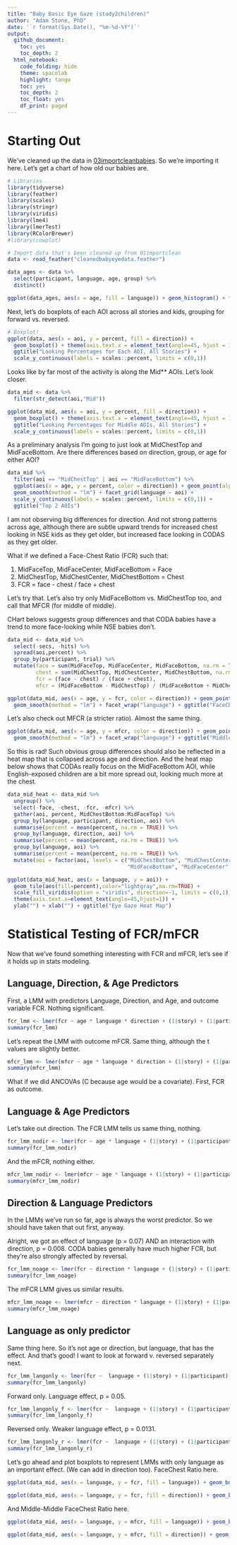 ```yaml
---
title: "Baby Basic Eye Gaze (study2children)"
author: "Adam Stone, PhD" 
date: '`r format(Sys.Date(), "%m-%d-%Y")`'
output:
  github_document:
    toc: yes
    toc_depth: 2
  html_notebook:
    code_folding: hide
    theme: spacelab
    highlight: tango
    toc: yes
    toc_depth: 2
    toc_float: yes
    df_print: paged
---
```


# Starting Out

We've cleaned up the data in [03importcleanbabies](03importcleanbabies.nb.html). So we're importing it here. Let's get a chart of how old our babies are.

```r
# Libraries
library(tidyverse)
library(feather)
library(scales)
library(stringr)
library(viridis)
library(lme4)
library(lmerTest)
library(RColorBrewer)
#library(cowplot)

# Import data that's been cleaned up from 01importclean
data <- read_feather("cleanedbabyeyedata.feather")

data_ages <- data %>%
  select(participant, language, age, group) %>%
  distinct()

ggplot(data_ages, aes(x = age, fill = language)) + geom_histogram() + facet_grid(language ~ group) + scale_fill_brewer(palette = "Accent")
```

Next, let's do boxplots of each AOI across all stories and kids, grouping for forward vs. reversed. 

```r
# Boxplot!
ggplot(data, aes(x = aoi, y = percent, fill = direction)) + 
  geom_boxplot() + theme(axis.text.x = element_text(angle=45, hjust = 1)) +
  ggtitle("Looking Percentages for Each AOI, All Stories") +
  scale_y_continuous(labels = scales::percent, limits = c(0,1))
```

Looks like by far most of the activity is along the Mid** AOIs. Let's look closer. 

```r
data_mid <- data %>%
  filter(str_detect(aoi,"Mid"))

ggplot(data_mid, aes(x = aoi, y = percent, fill = direction)) + 
  geom_boxplot() + theme(axis.text.x = element_text(angle=45, hjust = 1)) +
  ggtitle("Looking Percentages for Middle AOIs, All Stories") +
  scale_y_continuous(labels = scales::percent, limits = c(0,1))
```

As a preliminary analysis I'm going to just look at MidChestTop and MidFaceBottom. Are there differences based on direction, group, or age for either AOI? 

```r
data_mid %>% 
  filter(aoi == "MidChestTop" | aoi == "MidFaceBottom") %>%
  ggplot(aes(x = age, y = percent, color = direction)) + geom_point(alpha = 0.25) +
  geom_smooth(method = "lm") + facet_grid(language ~ aoi) +
  scale_y_continuous(labels = scales::percent, limits = c(0,1)) +
  ggtitle("Top 2 AOIs")
```

I am not observing big differences for direction. And not strong patterns across age, although there are subtle upward trends for increased chest looking in NSE kids as they get older, but increased face looking in CODAS as they get older.  

What if we defined a Face-Chest Ratio (FCR) such that:

1. MidFaceTop, MidFaceCenter, MidFaceBottom = Face
1. MidChestTop, MidChestCenter, MidChestBottom = Chest
1. FCR = face - chest / face + chest

Let's try that. Let's also try only MidFaceBottom vs. MidChestTop too, and call that MFCR (for middle of middle).

CHart belows suggests group differences and that CODA babies have a trend to more face-looking while NSE babies don't. 
```r
data_mid <- data_mid %>%
  select(-secs, -hits) %>%
  spread(aoi,percent) %>%
  group_by(participant, trial) %>%
  mutate(face = sum(MidFaceTop, MidFaceCenter, MidFaceBottom, na.rm = TRUE),
         chest = sum(MidChestTop, MidChestCenter, MidChestBottom, na.rm = TRUE),
         fcr = (face - chest) / (face + chest),
         mfcr = (MidFaceBottom - MidChestTop) / (MidFaceBottom + MidChestTop))

ggplot(data_mid, aes(x = age, y = fcr, color = direction)) + geom_point(alpha = 0.25) +
  geom_smooth(method = "lm") + facet_wrap("language") + ggtitle("FaceChest Ratio")
```

Let's also check out MFCR (a stricter ratio). Almost the same thing. 

```r
ggplot(data_mid, aes(x = age, y = mfcr, color = direction)) + geom_point(alpha = 0.25) +
  geom_smooth(method = "lm") + facet_wrap("language") + ggtitle("Middle-Middle FaceChest Ratio")
```

So this is rad! Such obvious group differences should also be reflected in a heat map that is collapsed across age and direction. And the heat map below shows that CODAs really focus on the MidFaceBottom AOI, while English-exposed children are a bit more spread out, looking much more at the chest. 

```r
data_mid_heat <- data_mid %>%
  ungroup() %>%
  select(-face, -chest, -fcr, -mfcr) %>%
  gather(aoi, percent, MidChestBottom:MidFaceTop) %>%
  group_by(language, participant, direction, aoi) %>%
  summarise(percent = mean(percent, na.rm = TRUE)) %>%
  group_by(language, direction, aoi) %>%
  summarise(percent = mean(percent, na.rm = TRUE)) %>%
  group_by(language, aoi) %>%
  summarise(percent = mean(percent, na.rm = TRUE)) %>%
  mutate(aoi = factor(aoi, levels = c("MidChestBottom", "MidChestCenter", "MidChestTop",
                                      "MidFaceBottom", "MidFaceCenter", "MidFaceTop")))

ggplot(data_mid_heat, aes(x = language, y = aoi)) +
  geom_tile(aes(fill=percent),color="lightgray",na.rm=TRUE) + 
  scale_fill_viridis(option = "viridis", direction=-1, limits = c(0,1)) +
  theme(axis.text.x=element_text(angle=45,hjust=1)) +
  ylab("") + xlab("") + ggtitle("Eye Gaze Heat Map")
```


# Statistical Testing of FCR/mFCR

Now that we've found something interesting with FCR and mFCR, let's see if it holds up in stats modeling.

## Language, Direction, & Age Predictors

First, a LMM with predictors Language, Direction, and Age, and outcome variable FCR. Nothing significant.

```r
fcr_lmm <- lmer(fcr ~ age * language * direction + (1|story) + (1|participant), data = data_mid)
summary(fcr_lmm)
```

Let's repeat the LMM with outcome mFCR. Same thing, although the t values are slightly better.

```r
mfcr_lmm <- lmer(mfcr ~ age * language * direction + (1|story) + (1|participant), data = data_mid)
summary(mfcr_lmm)
```

What if we did ANCOVAs (C because age would be a covariate). First, FCR as outcome. 

## Language & Age Predictors

Let's take out direction. The FCR LMM tells us same thing, nothing. 

```r
fcr_lmm_nodir <- lmer(fcr ~ age * language + (1|story) + (1|participant) + (1|direction), data = data_mid)
summary(fcr_lmm_nodir)
```

And the mFCR, nothing either.

```r
mfcr_lmm_nodir <- lmer(mfcr ~ age * language + (1|story) + (1|participant) + (1|direction), data = data_mid)
summary(mfcr_lmm_nodir)
```

## Direction & Language Predictors

In the LMMs we've run so far, age is always the worst predictor. So we should have taken that out first, anyway.

Alright, we got an effect of language (p = 0.07) AND an interaction with direction, p = 0.008. CODA babies generally have much higher FCR, but they're also strongly affected by reversal. 

```r
fcr_lmm_noage <- lmer(fcr ~ direction * language + (1|story) + (1|participant), data = data_mid)
summary(fcr_lmm_noage)
```

The mFCR LMM gives us similar results. 

```r
mfcr_lmm_noage <- lmer(mfcr ~ direction * language + (1|story) + (1|participant), data = data_mid)
summary(mfcr_lmm_noage)
```

## Language as only predictor

Same thing here. So it's not age or direction, but language, that has the effect. And that's good! I want to look at forward v. reversed separately next. 
```r
fcr_lmm_langonly <- lmer(fcr ~  language + (1|story) + (1|participant) + (1|direction), data = data_mid)
summary(fcr_lmm_langonly)
```

Forward only. Language effect, p = 0.05. 

```r
fcr_lmm_langonly_f <- lmer(fcr ~  language + (1|story) + (1|participant), data = filter(data_mid,direction=="forward"))
summary(fcr_lmm_langonly_f)
```

Reversed only. Weaker language effect, p = 0.0131. 

```r
fcr_lmm_langonly_r <- lmer(fcr ~  language + (1|story) + (1|participant), data = filter(data_mid,direction=="reversed"))
summary(fcr_lmm_langonly_r)
```

Let's go ahead and plot boxplots to represent LMMs with only language as an important effect. (We can add in direction too). FaceChest Ratio here. 

```r
ggplot(data_mid, aes(x = language, y = fcr, fill = language)) + geom_boxplot() + scale_fill_brewer(palette = "Dark2") + ylab("FaceChest Ratio") + ggtitle("FaceChest Ratio by Language")

ggplot(data_mid, aes(x = language, y = fcr, fill = direction)) + geom_boxplot() + ylab("FaceChest Ratio") + ggtitle("FaceChest Ratio by Language & Direction")
```

And Middle-Middle FaceChest Ratio here. 

```r
ggplot(data_mid, aes(x = language, y = mfcr, fill = language)) + geom_boxplot() + scale_fill_brewer(palette = "Dark2") + ylab("M-FaceChest Ratio") + ggtitle("Middle-Middle FaceChest Ratio by Language")

ggplot(data_mid, aes(x = language, y = mfcr, fill = direction)) + geom_boxplot() + ylab("M-FaceChest Ratio") + ggtitle("Middle-Middle FaceChest Ratio by Language & Direction")
```




